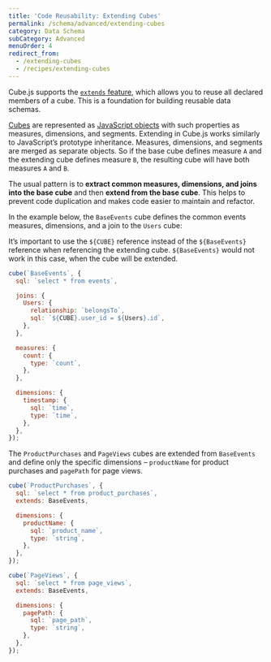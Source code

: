 ```yaml
---
title: 'Code Reusability: Extending Cubes'
permalink: /schema/advanced/extending-cubes
category: Data Schema
subCategory: Advanced
menuOrder: 4
redirect_from:
  - /extending-cubes
  - /recipes/extending-cubes
---
```


Cube.js supports the [`extends` feature][ref-schema-ref-cube-extends], which
allows you to reuse all declared members of a cube. This is a foundation for
building reusable data schemas.

[Cubes][self-schema-concepts-cubes] are represented as [JavaScript
objects][mdn-js-objects] with such properties as measures, dimensions, and
segments. Extending in Cube.js works similarly to JavaScript’s prototype
inheritance. Measures, dimensions, and segments are merged as separate objects.
So if the base cube defines measure `A` and the extending cube defines measure
`B`, the resulting cube will have both measures `A` and `B`.

[self-schema-concepts-cubes]: /schema/fundamentals/concepts#cubes

The usual pattern is to **extract common measures, dimensions, and joins into
the base cube** and then **extend from the base cube**. This helps to prevent
code duplication and makes code easier to maintain and refactor.

In the example below, the `BaseEvents` cube defines the common events measures,
dimensions, and a join to the `Users` cube:

<InfoBox>

It’s important to use the `${CUBE}` reference instead of the `${BaseEvents}`
reference when referencing the extending cube. `${BaseEvents}` would not work in
this case, when the cube will be extended.

</InfoBox>

```javascript
cube(`BaseEvents`, {
  sql: `select * from events`,

  joins: {
    Users: {
      relationship: `belongsTo`,
      sql: `${CUBE}.user_id = ${Users}.id`,
    },
  },

  measures: {
    count: {
      type: `count`,
    },
  },

  dimensions: {
    timestamp: {
      sql: `time`,
      type: `time`,
    },
  },
});
```

The `ProductPurchases` and `PageViews` cubes are extended from `BaseEvents` and
define only the specific dimensions – `productName` for product purchases and
`pagePath` for page views.

```javascript
cube(`ProductPurchases`, {
  sql: `select * from product_purchases`,
  extends: BaseEvents,

  dimensions: {
    productName: {
      sql: `product_name`,
      type: `string`,
    },
  },
});

cube(`PageViews`, {
  sql: `select * from page_views`,
  extends: BaseEvents,

  dimensions: {
    pagePath: {
      sql: `page_path`,
      type: `string`,
    },
  },
});
```

[mdn-js-objects]:
  https://developer.mozilla.org/en-US/docs/Web/JavaScript/Reference/Global_Objects/Object
[ref-schema-ref-cube-extends]: /schema/reference/cube#extends
